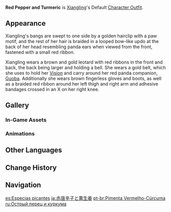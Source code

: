 {{Outfit Infobox
|id           = 202300
|image        = <gallery>
Character Xiangling Full Wish.png|Wish
Character Xiangling Game.png|In-Game
</gallery>
|character    = Xiangling
|type         = Default
|description  = Xiangling's outfit. Light and comfortable clothing brimming with fiery passion.
|obtain       = Unlocked upon obtaining character
}}
'''Red Pepper and Turmeric''' is [[Xiangling]]'s Default [[Character Outfit]].

==Appearance==
<!-- Keep appearance section short and concise. Limit to 1-2 paragraphs (preferably 1 paragraph) with 3-4 sentences each. -->
Xiangling's bangs are swept to one side by a golden hairclip with a paw motif, and the rest of her hair is braided in a looped bow-like updo at the back of her head resembling panda ears when viewed from the front, fastened with a small red ribbon.

Xiangling wears a brown and gold leotard with red ribbons in the front and back, the back being larger and holding a bell. She wears a gold belt, which she uses to hold her [[Vision]] and carry around her red panda companion, [[Guoba]]. Additionally she wears brown fingerless gloves and boots, as well as a braided red ribbon around her left thigh and right arm and adhesive bandages crossed in an X on her right knee.

==Gallery==
===In-Game Assets===
{{Assets/Outfit|Red Pepper and Turmeric|nomain=1}}

===Animations===
{{Preview/CharacterAnimations|Xiangling|nocaption=1}}

==Other Languages==
{{Other Languages
|en      = Red Pepper and Turmeric
|zhs     = 椒红姜黄
|zhs_rm  = Jiāo hóng jiānghuáng
|zht     = 椒紅薑黃
|zht_rm  = Jiāo hóng jiānghuáng
|zh_tl   = Red Pepper and Turmeric
|ja      = 赤唐辛子と黄生姜
|ja_rm   = Akatoukarashi to ki shouga
|ja_tl   = Red Pepper and Yellow Ginger
|ko      = 홍고추와 황생강
|ko_rm   = Honggochu-wa Hwangsaenggang
|ko_tl   = Red Pepper and Yellow Ginger
|es      = Especias picantes
|es_tl   = Spicy Spices
|fr      = Poivre rouge et curcuma
|fr_tl   = Red Pepper and Turmeric
|ru      = Острый перец и куркума
|ru_tl   = Hot Pepper and Turmeric
|th      = เชฟผู้ร้อนแรง
|th_rm   = Chef phu ronraeng
|th_tl   = Very Hot Chef
|vi      = Đỏ Tiêu Vàng Nghệ
|vi_tl   = Peppery Red and Turmeric Yellow
|de      = Peperoni und Kurkuma
|de_tl   = Red Pepper and Turmeric
|id      = Red Pepper and Turmeric
|pt      = Pimenta Vermelho-Cúrcuma
|pt_tl   = Turmeric-Red Pepper
|tr      = Baharatlı Tatlar
|tr_tl   = 
|it      = Curcuma e peperoncino
|it_tl   = Turmeric and Chili Pepper
}}

==Change History==
{{Change History|1.0}}

==Navigation==
{{Dressing Room Navbox|type=outfit}}

[[es:Especias picantes]]
[[ja:赤唐辛子と黄生姜]]
[[pt-br:Pimenta Vermelho-Cúrcuma]]
[[ru:Острый перец и куркума]]